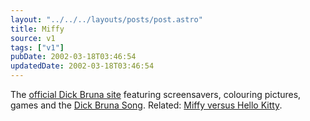 ```yaml
---
layout: "../../../layouts/posts/post.astro"
title: Miffy
source: v1
tags: ["v1"]
pubDate: 2002-03-18T03:46:54
updatedDate: 2002-03-18T03:46:54
---
```


The [official Dick Bruna site][1] featuring screensavers, colouring pictures, games and the [Dick Bruna Song][2]. Related: [Miffy versus Hello Kitty][3].

[1]: http://www.miffy.org/
[2]: http://www.miffy.org/mp3/muziek.htm
[3]: http://www.hellfire.com/versus/hellokitty_vs_miffy.html

